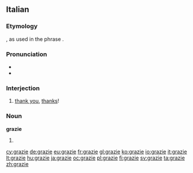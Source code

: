 ==Italian==

===Etymology===
{{etyl|la|it}} {{term|gratia}}, as used in the phrase {{term||[[gratia]]s [[agere]]|to express thanks}}.

===Pronunciation===
*{{audio|It-grazie.ogg|audio}}
* {{audio|It grazie.ogg|Audio}}

===Interjection===
{{infl|it|interjection}}

# [[thank you]], [[thanks]]!

===Noun===
'''grazie''' {{f}}

# {{plural of|[[grazia]]|lang=it}}

[[cy:grazie]]
[[de:grazie]]
[[eu:grazie]]
[[fr:grazie]]
[[gl:grazie]]
[[ko:grazie]]
[[io:grazie]]
[[it:grazie]]
[[lt:grazie]]
[[hu:grazie]]
[[ja:grazie]]
[[oc:grazie]]
[[pl:grazie]]
[[fi:grazie]]
[[sv:grazie]]
[[ta:grazie]]
[[zh:grazie]]